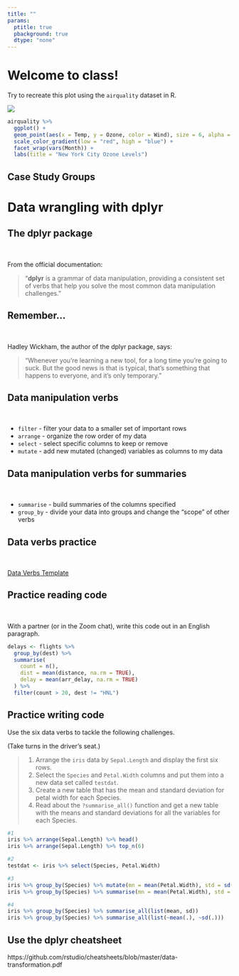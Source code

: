 ```yaml
---
title: ""
params:
  ptitle: true
  pbackground: true
  dtype: "none"
---
```


<!-----------------------
Note:
want to students to focus on picking a TOPIC and QUESTION,
rather than finding the perfect data right now.

There is a task in a few weeks (task 11???)
that tells them to find the data for their project
-------------------------->

# Welcome to class! {data-background=#e8c35d}

Try to recreate this plot using the `airquality` dataset in R.

![](images\try\try_airquality.png)

```r
airquality %>% 
  ggplot() +
  geom_point(aes(x = Temp, y = Ozone, color = Wind), size = 6, alpha = .3) +
  scale_color_gradient(low = "red", high = "blue") +
  facet_wrap(vars(Month)) +
  labs(title = "New York City Ozone Levels")
```

## Case Study Groups

# Data wrangling with dplyr  {data-background=#e8c35d}

## The dplyr package

<br>

From the official documentation:

> "**dplyr** is a grammar of data manipulation, providing a consistent set of verbs that help you solve the most common data manipulation challenges."

## Remember...

<br>

Hadley Wickham, the author of the dplyr package, says:

> "Whenever you're learning a new tool, for a long time you're going to suck. But the good news is that is typical, that's something that happens to everyone, and it's only temporary."

## Data manipulation verbs

<br>

- `filter`  - filter your data to a smaller set of important rows
- `arrange` - organize the row order of my data
- `select`  - select specific columns to keep or remove 
- `mutate`  - add new mutated (changed) variables as columns to my data


## Data manipulation verbs for summaries

<br>

- `summarise` - build summaries of the columns specified
- `group_by`  - divide your data into groups and change the "scope" of other verbs

## Data verbs practice

<br>

[Data Verbs Template](https://docs.google.com/presentation/d/1zDWzyacFGixKjPbW6rqAJ0p9jl-25ERZ3pfG1JUfgEI/template/preview)


## Practice reading code

<br>

With a partner (or in the Zoom chat), write this code out in an English paragraph.

```r
delays <- flights %>% 
  group_by(dest) %>% 
  summarise(
    count = n(),
    dist = mean(distance, na.rm = TRUE),
    delay = mean(arr_delay, na.rm = TRUE)
  ) %>% 
  filter(count > 20, dest != "HNL")
```

## Practice writing code

Use the six data verbs to tackle the following challenges.

(Take turns in the driver's seat.)

> 1. Arrange the `iris` data by `Sepal.Length` and display the first six rows.
> 2. Select the `Species` and `Petal.Width` columns and put them into a new data set called `testdat`.
> 3. Create a new table that has the mean and standard deviation for petal width for each Species.
> 4. Read about the `?summarise_all()` function and get a new table with the means and standard deviations for all the variables for each Species.

```r
#1
iris %>% arrange(Sepal.Length) %>% head()
iris %>% arrange(Sepal.Length) %>% top_n(6)

#2
testdat <- iris %>% select(Species, Petal.Width)

#3
iris %>% group_by(Species) %>% mutate(mn = mean(Petal.Width), std = sd(Petal.Width))
iris %>% group_by(Species) %>% summarise(mn = mean(Petal.Width), std = sd(Petal.Width))

#4
iris %>% group_by(Species) %>% summarise_all(list(mean, sd))
iris %>% group_by(Species) %>% summarise_all(list(~mean(.), ~sd(.)))
```

## Use the dplyr cheatsheet

https://github.com/rstudio/cheatsheets/blob/master/data-transformation.pdf
